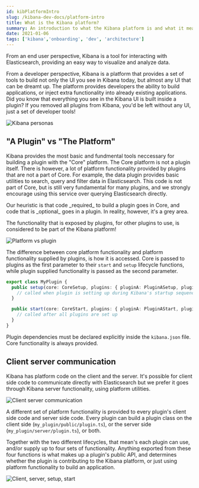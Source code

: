 ```yaml
---
id: kibPlatformIntro
slug: /kibana-dev-docs/platform-intro
title: What is the Kibana platform?
summary: An introduction to what the Kibana platform is and what it means to build a plugin on top of it.
date: 2021-01-06
tags: ['kibana','onboarding', 'dev', 'architecture']
---
```


From an end user perspective, Kibana is a tool for interacting with Elasticsearch, providing an easy way 
to visualize and analyze data.

From a developer perspective, Kibana is a platform that provides a set of tools to build not only the UI you see in Kibana today, but
almost any UI that can be dreamt up. The platform provides developers the ability to build applications, or inject extra functionality into 
already existing applications. Did you know that everything you see in the
Kibana UI is built inside a plugin? If you removed all plugins from Kibana, you'd be left without any UI, just a set of developer tools!

![Kibana personas](assets/kibana_platform_plugin_end_user.png)

## "A Plugin" vs "The Platform"

Kibana provides the most basic and fundmental tools neccessary for building a plugin with the "Core" platform. The Core platform is not a plugin itself.
There is however, a lot of platform functionality provided by plugins that are not a part of Core.
For example, the data plugin provides basic utilities to search, query and filter data in Elasticsearch. This code is not part of Core, but is still very fundamental
for many plugins, and we strongly encourage using this service over querying Elasticsearch directly.

<DocCallOut title="What goes in Core and what ends up in a plugin?">
Our heuristic is that code _required_ to build a plugin goes in Core, and code that is _optional_ goes in a plugin.
In reality, however, it's a grey area.
</DocCallOut>

The functionality that is exposed by plugins, for other plugins to use, is considered to be part of the Kibana platform!

![Platform vs plugin](assets/platform_plugin_cycle.png)

The difference between core platform functionality and platform functionality supplied by plugins, is how it is accessed. Core is
passed to plugins as the first parameter to their `start` and `setup` lifecycle functions, while plugin supplied functionality is passed as the
second parameter. 

```ts
export class MyPlugin {
  public setup(core: CoreSetup, plugins: { pluginA: PluginASetup, pluginB: PluginBSetup }) {
    // called when plugin is setting up during Kibana's startup sequence
  }

  public start(core: CoreStart, plugins: { pluginA: PluginAStart, pluginB: PluginBStart }) {
    // called after all plugins are set up
  }
}
```

Plugin dependencies must be declared explicitly inside the `kibana.json` file. Core functionality is always provided.

## Client server communication

Kibana has platform code on the client and the server. It's possible for client side code to communicate
directly with Elasticsearch but we prefer it goes through Kibana server functionality, using platform utilities.

![Client server communication](assets/kib_arch_1.png)

A different set of platform functionality is provided to every plugin's client side code and server side code. Every plugin
can build a plugin class on the client side (`my_plugin/public/plugin.ts`), or the server side (`my_plugin/server/plugin.ts`), or both. 

Together with the two different lifecycles, that mean's each plugin can use, and/or supply up to four sets of functionality. Anything exported
from these four functions is what makes up a plugin's public API, and determines whether the plugin is contributing to the Kibana platform, or just
using platform functionality to build an application.


![Client, server, setup, start](assets/client_server_setup_start.png)